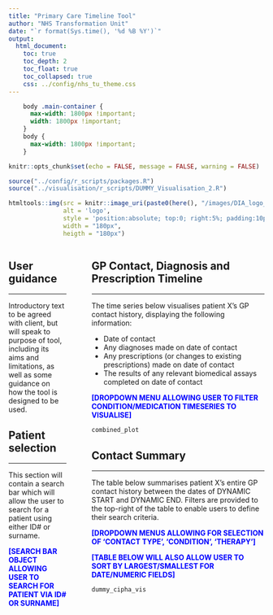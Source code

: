 ```yaml
---
title: "Primary Care Timeline Tool"
author: "NHS Transformation Unit"
date: "`r format(Sys.time(), '%d %B %Y')`"
output:
  html_document:
    toc: true
    toc_depth: 2
    toc_float: true
    toc_collapsed: true
    css: ../config/nhs_tu_theme.css
---
```


```css
    body .main-container {
      max-width: 1800px !important;
      width: 1800px !important;
    }
    body {
      max-width: 1800px !important;
    }
```

```r
knitr::opts_chunk$set(echo = FALSE, message = FALSE, warning = FALSE)

source("../config/r_scripts/packages.R")
source("../visualisation/r_scripts/DUMMY_Visualisation_2.R")

```

```r

htmltools::img(src = knitr::image_uri(paste0(here(), "/images/DIA_logo_large.png")), 
               alt = 'logo', 
               style = 'position:absolute; top:0; right:5%; padding:10px;',
               width = "180px",
               heigth = "180px")

```

<style>
  .container-fluid {
    display: flex;
  }
  .sidebar {
    width: 25%; /* Adjust the width as needed */
    padding-right: 50px;
  }
  .main {
    width: 75%; /* Adjust the width as needed */
  }
</style>

<div class="container-fluid">
  <div class="sidebar">

## User guidance
***

Introductory text to be agreed with client, but will speak to purpose of tool, including its aims and limitations, as well as some guidance on how the tool is designed to be used.


## Patient selection
***

This section will contain a search bar which will allow the user to search for a patient using either ID# or surname.

<strong style="color: blue;">[SEARCH BAR OBJECT ALLOWING USER TO SEARCH FOR PATIENT VIA ID# OR SURNAME]</strong>

</div>

  <div class="main">

## GP Contact, Diagnosis and Prescription Timeline
***

The time series below visualises patient X's GP contact history, displaying the following information:

* Date of contact
* Any diagnoses made on date of contact
* Any prescriptions (or changes to existing prescriptions) made on date of contact
* The results of any relevant biomedical assays completed on date of contact

<strong style="color: blue;">[DROPDOWN MENU ALLOWING USER TO FILTER CONDITION/MEDICATION TIMESERIES TO VISUALISE]</strong>

```r
combined_plot
```

## Contact Summary
***

The table below summarises patient X's entire GP contact history between the dates of DYNAMIC START and DYNAMIC END. Filters are provided to the top-right of the table to enable users to define their search criteria.

<strong style="color: blue;">[DROPDOWN MENUS ALLOWING FOR SELECTION OF 'CONTACT TYPE', 'CONDITION', 'THERAPY']</strong>

<strong style="color: blue;">[TABLE BELOW WILL ALSO ALLOW USER TO SORT BY LARGEST/SMALLEST FOR DATE/NUMERIC FIELDS]</strong>

```r
dummy_cipha_vis
```

